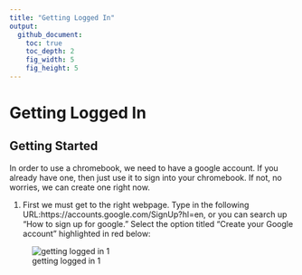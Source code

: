 ```yaml
---
title: "Getting Logged In"
output:
  github_document:
    toc: true
    toc_depth: 2
    fig_width: 5
    fig_height: 5
---
```


# Getting Logged In

## Getting Started

In order to use a chromebook, we need to have a google account.  If you already have one, then just use it to sign into your chromebook.  If not, no worries, we can create one right now.

  1. First we must get to the right webpage.  Type in the following URL:https://accounts.google.com/SignUp?hl=en, or you can search up "How to sign up for google."  Select the option titled "Create your Google account" highlighted in red below:
  
![getting logged in 1](https://cloud.githubusercontent.com/assets/28197711/26593259/4c911c24-4518-11e7-887e-c42074b107fb.png)

